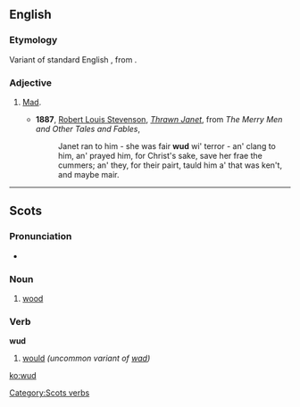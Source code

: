 ==English==

===Etymology===
Variant of standard English {{term|wood|lang=en}}, from {{etyl|ang|en}} {{term/t|ang|wōd||mad, insane}}.

===Adjective===
{{en-adj}}

# {{context|dialectal|lang=en}} [[mad|Mad]].
#* '''1887''', [[w:Robert Louis Stevenson|Robert Louis Stevenson]], ''[[s:Thrawn Janet|Thrawn Janet]]'', from ''The Merry Men and Other Tales and Fables'',
#*: Janet ran to him - she was fair '''wud''' wi' terror - an' clang to him, an' prayed him, for Christ's sake, save her frae the cummers; an' they, for their pairt, tauld him a' that was ken't, and maybe mair.

----

==Scots==

===Pronunciation===
* {{IPA|/wʌd/|lang=sco}}

===Noun===
{{sco-noun}}

# {{context|South Scots|lang=sco}} [[wood]]

===Verb===
'''wud'''

# {{context|South Scots|lang=sco}} [[would]] ''(uncommon variant of [[wad]])''

[[Category:Scots verbs]]

[[ko:wud]]
